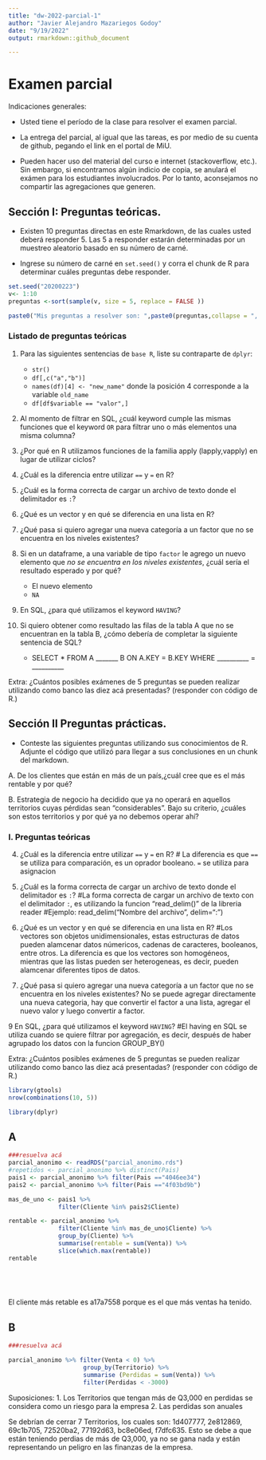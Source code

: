 ```yaml
---
title: "dw-2022-parcial-1"
author: "Javier Alejandro Mazariegos Godoy"
date: "9/19/2022"
output: rmarkdown::github_document

---
```


# Examen parcial

Indicaciones generales:

* Usted tiene el período de la clase para resolver el examen parcial.
* La entrega del parcial, al igual que las tareas, es por medio de su cuenta de github, pegando el link en el portal de MiU.


* Pueden hacer uso del material del curso e internet (stackoverflow, etc.). Sin embargo, si encontramos algún indicio de copia, se anulará el exámen para los estudiantes involucrados. Por lo tanto, aconsejamos no compartir las agregaciones que generen. 

## Sección I: Preguntas teóricas.

* Existen 10 preguntas directas en este Rmarkdown, de las cuales usted deberá responder 5. Las 5 a responder estarán determinadas por un muestreo aleatorio basado en su número de carné.

* Ingrese su número de carné en  `set.seed()` y corra el chunk de R para determinar cuáles preguntas debe responder.


```r

set.seed("20200223") 
v<- 1:10
preguntas <-sort(sample(v, size = 5, replace = FALSE ))

paste0("Mis preguntas a resolver son: ",paste0(preguntas,collapse = ", "))

```


### Listado de preguntas teóricas

1. Para las siguientes sentencias de `base R`, liste su contraparte de `dplyr`:
    * `str()`
    * `df[,c("a","b")]`
    * `names(df)[4] <- "new_name"` donde la posición 4 corresponde a la variable `old_name`
    * `df[df$variable == "valor",]`
    
    
2. Al momento de filtrar en SQL, ¿cuál keyword cumple las mismas funciones que el keyword `OR`  para filtrar uno o más elementos una misma columna?
3. ¿Por qué en R utilizamos funciones de la familia apply (lapply,vapply) en lugar de utilizar ciclos?
4. ¿Cuál es la diferencia entre utilizar `==` y `=` en R?
5. ¿Cuál es la forma correcta de cargar un archivo de texto donde el delimitador es `:`?
6. ¿Qué es un vector y en qué se diferencia en una lista en R?
7. ¿Qué pasa si quiero agregar una nueva categoría a un factor que no se encuentra en los niveles existentes?
8. Si en un dataframe, a una variable de tipo `factor` le agrego un nuevo elemento que *no se encuentra en los niveles existentes*, ¿cuál sería el resultado esperado y por qué?
    * El nuevo elemento
    * `NA`
9. En SQL, ¿para qué utilizamos el keyword `HAVING`?
10. Si quiero obtener como resultado las filas de la tabla A que no se encuentran en la tabla B, ¿cómo debería de completar la siguiente sentencia de SQL?

    * SELECT * FROM A _______ B ON A.KEY = B.KEY WHERE __________ = __________
  
Extra: ¿Cuántos posibles exámenes de 5 preguntas se pueden realizar utilizando como banco las diez acá presentadas?
(responder con código de R.)


## Sección II Preguntas prácticas.


* Conteste las siguientes preguntas utilizando sus conocimientos de R. Adjunte el código que utilizó para llegar a sus conclusiones en un chunk del markdown.

A. De los clientes que están en más de un país,¿cuál cree que es el más rentable y por qué?

B. Estrategia de negocio ha decidido que ya no operará en aquellos territorios cuyas pérdidas sean "considerables". Bajo su criterio, ¿cuáles son estos territorios y por qué ya no debemos operar ahí?




### I. Preguntas teóricas

4. ¿Cuál es la diferencia entre utilizar `==` y `=` en R?
   # La diferencia es que `==` se utiliza para comparación, es un oprador booleano. `=` se utiliza para asignacion
   
5. ¿Cuál es la forma correcta de cargar un archivo de texto donde el delimitador es `:`?
   #La forma correcta de cargar un archivo de texto con el delimitador `:`, es utilizando la funcion "read_delim()" de la libreria reader
   #Ejemplo: read_delim("Nombre del archivo", delim=":")

6. ¿Qué es un vector y en qué se diferencia en una lista en R?
   #Los vectores son objetos unidimensionales, estas estructuras de datos pueden alamcenar datos númericos, cadenas de caracteres, 
   booleanos, entre otros. La diferencia es que los vectores son homogéneos, mientras que las listas pueden ser heterogeneas, es decir, 
    pueden alamcenar diferentes tipos de datos. 

7. ¿Qué pasa si quiero agregar una nueva categoría a un factor que no se encuentra en los niveles existentes?
   No se puede agregar directamente una nueva categoria, hay que convertir el factor a una lista, agregar el nuevo valor y luego convertir a factor.

9  En SQL, ¿para qué utilizamos el keyword `HAVING`?
   #El having en SQL se utiliza cuando se quiere filtrar por agregación, es decir, después de haber agrupado los datos con 
   la funcion GROUP_BY()


Extra: ¿Cuántos posibles exámenes de 5 preguntas se pueden realizar utilizando como banco las diez acá presentadas?
(responder con código de R.)

```r
library(gtools)
nrow(combinations(10, 5))
```

```r
library(dplyr)
```


## A

```r
###resuelva acá
parcial_anonimo <- readRDS("parcial_anonimo.rds")
#repetidos <- parcial_anonimo %>% distinct(Pais)
pais1 <- parcial_anonimo %>% filter(Pais =="4046ee34")
pais2 <- parcial_anonimo %>% filter(Pais =="4f03bd9b")

mas_de_uno <- pais1 %>%
              filter(Cliente %in% pais2$Cliente)

rentable <- parcial_anonimo %>%
              filter(Cliente %in% mas_de_uno$Cliente) %>%
              group_by(Cliente) %>%
              summarise(rentable = sum(Venta)) %>%
              slice(which.max(rentable))
rentable

                                

                    

```

El cliente más retable es a17a7558 porque es el que más ventas ha tenido. 


## B

```r
###resuelva acá

parcial_anonimo %>% filter(Venta < 0) %>%
                     group_by(Territorio) %>%
                     summarise (Perdidas = sum(Venta)) %>%
                     filter(Perdidas < -3000)

```

Suposiciones:
  1. Los Territorios que tengan más de Q3,000 en perdidas se considera como un riesgo para la empresa
  2. Las perdidas son anuales

Se debrían de cerrar 7 Territorios, los cuales son: 1d407777, 2e812869, 69c1b705, 72520ba2, 77192d63, bc8e06ed, f7dfc635.
Esto se debe a que están teniendo perdias de más de Q3,000, ya no se gana nada y están representando un peligro en las finanzas de la empresa.

